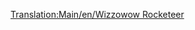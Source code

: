 [[Translation:Main/en/Wizzowow Rocketeer]]{{en/-}}{{Template:Treni/It
|Image=[[File:en/Wizzowowrocketeer.png]]
|Name=Wizzowow Rocketeer
|Cost=€ 164.062
|Speed=482 km/h (300 mph)
|Weight=120 t
|Power=10.139 hp (7,457 kW)
|Annual=€ 7.030
|Designed=2021
|Lifespan=20
|Capacity=N/A
|Description=L'unico motore MagLev di Toyland, il miglior treno del mondo dei giocattoli disponibile nel gioco. 
|Real-life=Immaginario
}}